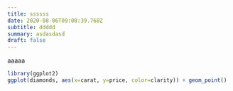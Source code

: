 ---
title: ssssss
date: 2020-08-06T09:08:39.768Z
subtitle: ddddd
summary: asdasdasd
draft: false
---

aaaaa
```{r diamond, fig.cap='diamonds plot with ggplot2.', tidy=FALSE}
library(ggplot2)
ggplot(diamonds, aes(x=carat, y=price, color=clarity)) + geom_point()
```
